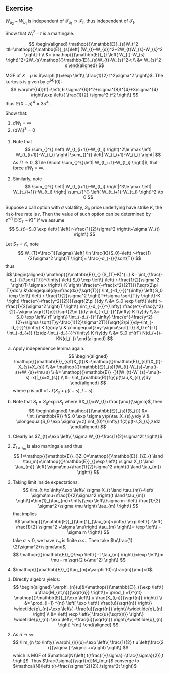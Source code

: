 ## Exercise

::: {.exercise  name=""}

:::


::: {.solution}

$W_{u_2}-W_{u_1}$ is independent of $\mathcal{F}_{u_1} \supset \mathcal{F}_{t}$, thus independent of $\mathcal{F}_{t}$.

:::


::: {.exercise  name=""}

Show that $W^2_{t}-t$ is a martingale.

:::

::: {.solution}

$$
\begin{aligned}
    \mathop{{}\mathbb{E}}_{s}W_t^2-t&=\mathop{{}\mathbb{E}}_{s}\left[ (W_{t}-W_{s})^2+2W_{t}W_{s}-W_{s}^2 \right]-t
    \\ &= \mathop{{}\mathbb{E}}_{} \left( W_{t}-W_{s} \right)^2+2W_{s}\mathop{{}\mathbb{E}}_{s}W_{t}-W_{s}^2-t
    \\ &=  W_{s}^2-s
\end{aligned}
$$

:::


::: {.exercise  name=""}


:::


::: {.solution}

MGF of $X-\mu$ is $\varphi(t)=\exp \left\{ \frac{1}{2} t^2\sigma^2 \right\}$. The kurtosis is given by $\varphi^{(4)}(0)$:
$$
\varphi^{(4)}(t)=\left( 6 \sigma^{6}t^2+\sigma^{8}t^{4}+3\sigma^{4} \right)\exp \left\{ \frac{1}{2} \sigma^2 t^2 \right\} 
$$
thus $\mathop{{}\mathbb{E}}_{}\left( X-\mu \right)^{4}=3 \sigma^{4}$.


:::



::: {.exercise  name=""}

Show that:

1. $dW_t=\infty$
2. $\left( dW_{t} \right)^{3}=0$

:::


::: {.solution}

1.  Note that
    $$
    \sum_{}^{} \left( W_{t_{i+1}}-W_{t_i} \right)^2\le \max \left| W_{t_{i+1}}-W_{t_i} \right| \sum_{}^{} \left| W_{t_i+1}-W_{t_i} \right|
    $$
    As $\Pi \to 0$, $T\le 0\cdot \sum_{}^{}\left| W_{t_i+1}-W_{t_i} \right|$, that force $dW_{t}=\infty$.


2.  Similarly, note
    $$
    \sum_{}^{} \left| W_{t_{i+1}}-W_{t_i} \right|^3\le \max \left| W_{t_{i+1}}-W_{t_i} \right| \sum_{}^{} \left( W_{t_i+1}-W_{t_i} \right)^2 \to  0
    $$

:::


::: {.exercise  name="BSM formula"}

Suppose a call option with $\sigma$ volatility, $S_0$ price underlying have strike $K$, the risk-free rate is $r$. Then the value of such option can be determined by $e^{-rT}\mathop{{}\mathbb{E}}_{}(S_T-K)^{+}$ if we assume
$$
S_{t}=S_0 \exp \left\{ \left( r-\frac{1}{2}\sigma^2 \right)t+\sigma W_{t} \right\}
$$

:::


::: {.solution}

Let $S_{T}=K$, note
$$
W_{T}=\frac{1}{\sigma} \left[ \ln \frac{K}{S_0}-\left( r-\frac{1}{2}\sigma^2 \right)T \right]= \frac{-d_{-}}{\sqrt{T}}
$$
thus
$$
\begin{aligned}
    \mathop{{}\mathbb{E}}_{} (S_{T}-K)^{+} &=
    \int_{\frac{-d_{-}}{\sqrt{T}}}^{\infty}  \left( S_0 \exp \left\{ \left( r-\frac{1}{2}\sigma^2 \right)T+\sigma x \right\}-K \right) \frac{e^{-\frac{x^2}{2T}}}{\sqrt{2\pi T}}dx
    \\ &\xlongequal{dy=\frac{dx}{\sqrt{T}}}
    \int_{-d_{-}}^{\infty}  \left( S_0 \exp \left\{ \left( r-\frac{1}{2}\sigma^2 \right)T+\sigma \sqrt{T}y \right\}-K \right) \frac{e^{-\frac{y^2}{2}}}{\sqrt{2\pi }}dy
    \\ &= 
    S_0 \exp \left\{ \left( r-\frac{1}{2}\sigma^2 \right)T \right\}
    \int_{-d_{-}}^{\infty}   \frac{e^{-\frac{y^2}{2}+\sigma \sqrt{T}y}}{\sqrt{2\pi }}dy-\int_{-d_{-}}^{\infty} K f(y)dy 
    \\ &= 
    S_0 \exp \left\{ rT \right\}
    \int_{-d_{-}}^{\infty}   \frac{e^{-\frac{y^2}{2}+\sigma \sqrt{T}y-\frac{1}{2}\sigma^2T}}{\sqrt{2\pi }}dy-\int_{-d_{-}}^{\infty} K f(y)dy 
    \\ & \xlongequal{z=y-\sigma\sqrt{T}} S_0 e^{rT} \int_{-d_{+}} f(z)dz-\int_{-d_{-}}^{\infty} K f(y)dy 
    \\ &= 
    S_0 e^{rT} N(d_{+})-KN(d_{-})
\end{aligned}
$$

:::



::: {.exercise  name="Transition probability of Geometry Brownian Motion"}



:::


::: {.solution}

a.  Apply independence lemma again.
$$
\begin{aligned}
    \mathop{{}\mathbb{E}}_{s}f(X_{t})&=\mathop{{}\mathbb{E}}_{s}f(X_{t}-X_{s}+X_{s})
    \\ &= 
    \mathop{{}\mathbb{E}}_{s}f(W_{t}-W_{s}+\mu(t-s)+W_{s}+\mu s)
    \\ &= 
    \mathop{{}\mathbb{E}}_{}f(W_{t}-W_{s}+\mu(t-s)+x)|_{x=X_{s}}
    \\ &= 
    \int_{\mathbb{R}}f(y)p(\tau,X_{s},y)dy
\end{aligned}
$$
where $p$ is pdf of $\mathcal{N}(X_{s}+\mu(t-s),t-s)$.

b.  Note that $S_{t}=S_0\exp \sigma X_{t}$ where $X_{t}=W_{t}+\frac{\mu}{\sigma}$, then
$$
\begin{aligned}
    \mathop{{}\mathbb{E}}_{s}f(S_{t}) &= \int_{\mathbb{R}} f(S_0 \exp \sigma y)p(\tau,X_{s},y)dy
    \\ & \xlongequal{S_0 \exp \sigma y=z}
    \int_{0}^{\infty} f(z)p(t-s,S_{s},z)dz
\end{aligned}
$$

:::


::: {.exercise  name="First passage distribution for drift Brownian motion"}



:::



::: {.solution}

1.  Clearly as $Z_{t}=\exp \left\{ \sigma W_{t}-\frac{1}{2}\sigma^2t \right\}$
2.  $Z_{t \land \tau_{m}}$ is also martingale and thus
    $$
    1=\mathop{{}\mathbb{E}}_{}Z_0=\mathop{{}\mathbb{E}}_{}Z_{t \land \tau_m}=\mathop{{}\mathbb{E}}_{}\exp \left\{ \sigma X_{t \land \tau_{m}}-\left( \sigma\mu+\frac{1}{2}\sigma^2 \right)(t \land \tau_{m}) \right\}
    $$
3.  Taking limit inside expectations:
    $$
    \lim_{t \to \infty}\exp \left\{ \sigma X_{t \land \tau_{m}}-\left( \sigma\mu+\frac{1}{2}\sigma^2 \right)(t \land \tau_{m}) \right\}=\bm{1}_{\tau_{m}<\infty}\exp \left\{\sigma m -\left( \frac{1}{2} \sigma^2+\sigma \mu \right) \tau_{m}    \right\}
    $$
    that implies
    $$
    \mathop{{}\mathbb{E}}_{}\bm{1}_{\tau_{m}<\infty} \exp \left\{ -\left( \frac{1}{2} \sigma^2 +\sigma \mu\right) \tau_{m} \right\}= \exp \left\{ -\sigma m \right\}
    $$
    take $\sigma \searrow 0$, we have $\tau_{m}$ is finite $a.s.$. Then take $t=\frac{1}{2}\sigma^2+\sigma\mu$,
    $$
    \mathop{{}\mathbb{E}}_{}\exp \left\{ -t \tau_{m} \right\}=\exp \left\{m \mu -  m \sqrt{2 t+\mu^2} \right\}
    $$

4.  $\mathop{{}\mathbb{E}}_{}\tau_{m}=\varphi'(0)=\frac{m}{\mu}<0$.

:::


::: {.exercise  name="Binomial model with nonzero interest rate"}


:::


::: {.solution}

1.	Directly algebra yields: 
    $$
    \begin{aligned}
        \varphi_{n}(u)&=\mathop{{}\mathbb{E}}_{}\exp \left\{ u \frac{M_{nt,n}}{\sqrt{n}} \right\}= \prod_{i=1}^{nt} \mathop{{}\mathbb{E}}_{}\exp \left\{ u \frac{X_{i,n}}{\sqrt{n}} \right\}
        \\ &=
        \prod_{i=1} ^{nt} \left[ \exp \left\{ \frac{u}{\sqrt{n}} \right\} \widetilde{p}_{n}+\exp \left\{ -\frac{u}{\sqrt{n}} \right\}\widetilde{q}_{n} \right]
        \\ &= 
         \left[ \exp \left\{ \frac{u}{\sqrt{n}} \right\} \widetilde{p}_{n}+\exp \left\{ -\frac{u}{\sqrt{n}} \right\}\widetilde{q}_{n} \right] ^{nt}
    \end{aligned}
    $$
    

2.	As $n\to \infty$:
    $$
    \lim_{n \to \infty} \varphi_{n}(u)=\exp \left\{ \frac{1}{2} t u \left(\frac{2 r}{\sigma }-\sigma +u\right) \right\}
    $$
    which is MGF of $\mathcal{N}\left( t(\frac{r}{\sigma}+\frac{\sigma}{2}),t \right)$. Thus $\frac{\sigma}{\sqrt{n}}M_{nt,n}$ converge to $\mathcal{N}\left( t(r-\frac{\sigma^2}{2}),\sigma^2t \right)$


:::







<br>
<br>
<br>
<br>
<br>
<br>
<br>
<br>
<br>
<br>







